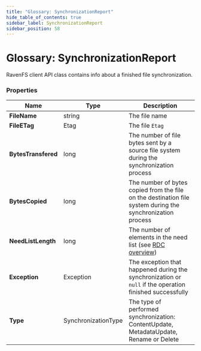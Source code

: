 ```yaml
---
title: "Glossary: SynchronizationReport"
hide_table_of_contents: true
sidebar_label: SynchronizationReport
sidebar_position: 58
---
```



# Glossary: SynchronizationReport

RavenFS client API class contains info about a finished file synchronization.

### Properties

| Name | Type | Description |
| ------------- | ------------- | ----- |
| **FileName** | string | The file name |
| **FileETag** | Etag | The file `Etag` |
| **BytesTransfered** | long | The number of file bytes sent by a source file system during the synchronization process |
| **BytesCopied** | long | The number of bytes copied from the file on the destination file system during the synchronization process |
| **NeedListLength** | long | The number of elements in the need list (see [RDC overview](../file-system/synchronization/synchronization-types.mdx#file-system/synchronization/synchronization-types#remote-differential-compression)) |
| **Exception** | Exception | The exception that happened during the synchronization or `null` if the operation finished successfully |
| **Type** | SynchronizationType | The type of performed synchronization: ContentUpdate, MetadataUpdate, Rename or Delete |
